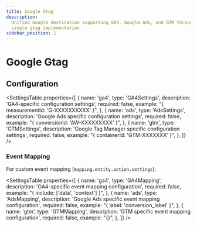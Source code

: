 ```yaml
---
title: Google Gtag
description:
  Unified Google destination supporting GA4, Google Ads, and GTM through a
  single gtag implementation
sidebar_position: 1
---
```



# Google Gtag

## Configuration

<SettingsTable
  properties={[
    {
      name: 'ga4',
      type: 'GA4Settings',
      description: 'GA4-specific configuration settings',
      required: false,
      example: "{ measurementId: 'G-XXXXXXXXXX' }",
    },
    {
      name: 'ads',
      type: 'AdsSettings',
      description: 'Google Ads specific configuration settings',
      required: false,
      example: "{ conversionId: 'AW-XXXXXXXXX' }",
    },
    {
      name: 'gtm',
      type: 'GTMSettings',
      description: 'Google Tag Manager specific configuration settings',
      required: false,
      example: "{ containerId: 'GTM-XXXXXXX' }",
    },
  ]}
/>

### Event Mapping

For custom event mapping (`mapping.entity.action.settings`):

<SettingsTable
  properties={[
    {
      name: 'ga4',
      type: 'GA4Mapping',
      description: 'GA4-specific event mapping configuration',
      required: false,
      example: "{ include: ['data', 'context'] }",
    },
    {
      name: 'ads',
      type: 'AdsMapping',
      description: 'Google Ads specific event mapping configuration',
      required: false,
      example: "{ label: 'conversion_label' }",
    },
    {
      name: 'gtm',
      type: 'GTMMapping',
      description: 'GTM specific event mapping configuration',
      required: false,
      example: "{}",
    },
  ]}
/>
